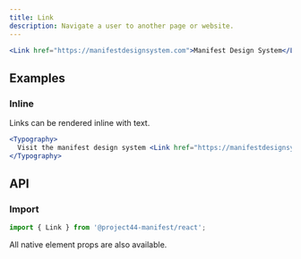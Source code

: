 ```yaml
---
title: Link
description: Navigate a user to another page or website.
---
```


```jsx
<Link href="https://manifestdesignsystem.com">Manifest Design System</Link>
```

## Examples

### Inline

Links can be rendered inline with text.

```jsx
<Typography>
  Visit the manifest design system <Link href="https://manifestdesignsystem.com">website</Link>
</Typography>
```

## API

### Import

```js
import { Link } from '@project44-manifest/react';
```

All native element props are also available.

<PropsTable of="Link" />
